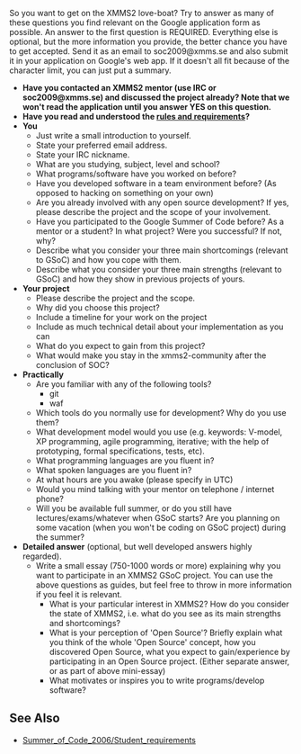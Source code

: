 {{Template:Discussion}}

So you want to get on the XMMS2 love-boat? Try to answer as many of these questions you find relevant on the Google application form as possible. An answer to the first question is REQUIRED. Everything else is optional, but the more information you provide, the better chance you have to get accepted. Send it as an email to soc2009@xmms.se and also submit it in your application on Google's web app. If it doesn't all fit because of the character limit, you can just put a summary.

* '''Have you contacted an XMMS2 mentor (use IRC or soc2009@xmms.se) and discussed the project already? Note that we won't read the application until you answer YES on this question.'''
* '''Have you read and understood the [[Summer of Code 2008/Student requirements|rules and requirements]]?'''
* '''You'''
** Just write a small introduction to yourself.
** State your preferred email address.
** State your IRC nickname.
** What are you studying, subject, level and school?
** What programs/software have you worked on before?
** Have you developed software in a team environment before? (As opposed to hacking on something on your own)
** Are you already involved with any open source development? If yes, please describe the project and the scope of your involvement.
** Have you participated to the Google Summer of Code before? As a mentor or a student? In what project? Were you successful? If not, why?
** Describe what you consider your three main shortcomings (relevant to GSoC) and how you cope with them.
** Describe what you consider your three main strengths (relevant to GSoC) and how they show in previous projects of yours.
* '''Your project'''
** Please describe the project and the scope.
** Why did you choose this project?
** Include a timeline for your work on the project
** Include as much technical detail about your implementation as you can
** What do you expect to gain from this project?
** What would make you stay in the xmms2-community after the conclusion of SOC?
* '''Practically'''
** Are you familiar with any of the following tools?
*** git
*** waf
** Which tools do you normally use for development? Why do you use them?
** What development model would you use (e.g. keywords: V-model, XP programming, agile programming, iterative; with the help of prototyping, formal specifications, tests, etc).
** What programming languages are you fluent in?
** What spoken languages are you fluent in?
** At what hours are you awake (please specify in UTC)
** Would you mind talking with your mentor on telephone / internet phone?
** Will you be available full summer, or do you still have lectures/exams/whatever when GSoC starts? Are you planning on some vacation (when you won't be coding on GSoC project) during the summer?
* '''Detailed answer''' (optional, but well developed answers highly regarded).
** Write a small essay (750-1000 words or more) explaining why you want to participate in an XMMS2 GSoC project. You can use the above questions as guides, but feel free to throw in more information if you feel it is relevant.
*** What is your particular interest in XMMS2? How do you consider the state of XMMS2, i.e. what do you see as its main strengths and shortcomings?
*** What is your perception of 'Open Source'? Briefly explain what you think of the whole 'Open Source' concept, how you discovered Open Source, what you expect to gain/experience by participating in an Open Source project. (Either separate answer, or as part of above mini-essay)
*** What motivates or inspires you to write programs/develop software?

== See Also ==
* [[Summer_of_Code_2006/Student_requirements]]